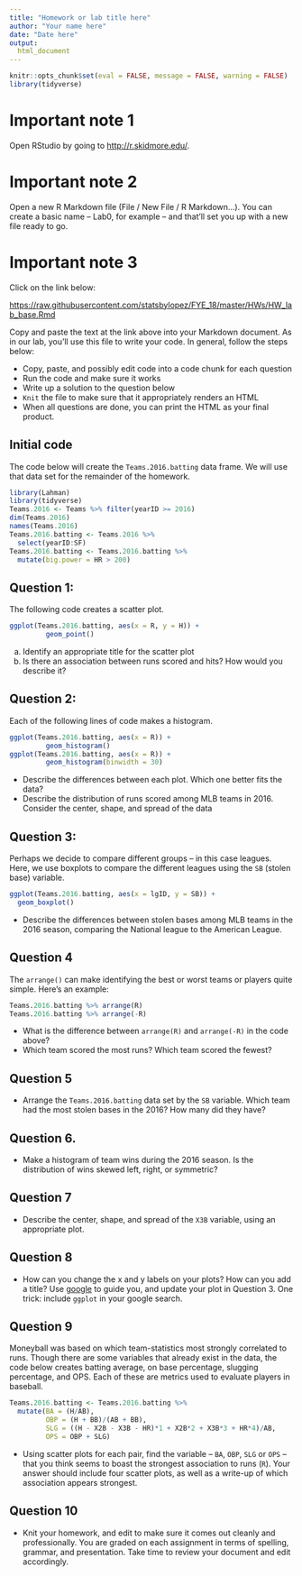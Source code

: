 ```yaml
---
title: "Homework or lab title here"
author: "Your name here"
date: "Date here"
output:
  html_document
---
```


```r
knitr::opts_chunk$set(eval = FALSE, message = FALSE, warning = FALSE)
library(tidyverse)
```


# Important note 1

Open RStudio by going to [http://r.skidmore.edu/](http://r.skidmore.edu/). 
 

# Important note 2

Open a new R Markdown file (File / New File / R Markdown...).  You can create a basic name -- Lab0, for example -- and that'll set you up with a new file ready to go.

# Important note 3

Click on the link below:

[https://raw.githubusercontent.com/statsbylopez/FYE_18/master/HWs/HW_lab_base.Rmd](https://raw.githubusercontent.com/statsbylopez/FYE_18/master/HWs/HW_lab_base.Rmd)

Copy and paste the text at the link above into your Markdown document. As in our lab, you'll use this file to write your code. In general, follow the steps below: 

- Copy, paste, and possibly edit code into a code chunk for each question
- Run the code and make sure it works
- Write up a solution to the question below
- `Knit` the file to make sure that it appropriately renders an HTML
- When all questions are done, you can print the HTML as your final product. 

## Initial code

The code below will create the `Teams.2016.batting` data frame. We will use that data set for the remainder of the homework. 

```r
library(Lahman)
library(tidyverse)
Teams.2016 <- Teams %>% filter(yearID >= 2016)
dim(Teams.2016)
names(Teams.2016)
Teams.2016.batting <- Teams.2016 %>% 
  select(yearID:SF)
Teams.2016.batting <- Teams.2016.batting %>% 
  mutate(big.power = HR > 200)
```

## Question 1: 

The following code creates a scatter plot. 

```r
ggplot(Teams.2016.batting, aes(x = R, y = H)) + 
         geom_point() 
```

a) Identify an appropriate title for the scatter plot
b) Is there an association between runs scored and hits? How would you describe it? 


## Question 2: 

Each of the following lines of code makes a histogram.

```r
ggplot(Teams.2016.batting, aes(x = R)) + 
         geom_histogram()
ggplot(Teams.2016.batting, aes(x = R)) + 
         geom_histogram(binwidth = 30) 
```

- Describe the differences between each plot. Which one better fits the data?
- Describe the distribution of runs scored among MLB teams in 2016. Consider the center, shape, and spread of the data

## Question 3: 

Perhaps we decide to compare different groups -- in this case leagues. Here, we use boxplots to compare the different leagues using the `SB` (stolen base) variable. 

```r
ggplot(Teams.2016.batting, aes(x = lgID, y = SB)) + 
  geom_boxplot()
```

- Describe the differences between stolen bases among MLB teams in the 2016 season, comparing the National league to the American League. 



## Question 4

The `arrange()` can make identifying the best or worst teams or players quite simple. Here's an example: 

```r
Teams.2016.batting %>% arrange(R)
Teams.2016.batting %>% arrange(-R)
```

- What is the difference between `arrange(R)` and `arrange(-R)` in the code above? 
- Which team scored the most runs? Which team scored the fewest? 

## Question 5

- Arrange the `Teams.2016.batting` data set by the `SB` variable. Which team had the most stolen bases in the 2016? How many did they have? 

## Question 6. 

- Make a histogram of team wins during the 2016 season. Is the distribution of wins skewed left, right, or symmetric?

## Question 7

- Describe the center, shape, and spread of the `X3B` variable, using an appropriate plot.

## Question 8

- How can you change the x and y labels on your plots? How can you add a title? Use [google](www.google.com) to guide you, and update your plot in Question 3. One trick: include `ggplot` in your google search.

## Question 9

Moneyball was based on which team-statistics most strongly correlated to runs. Though there are some variables that already exist in the data, the code below creates batting average, on base percentage, slugging percentage, and OPS. Each of these are metrics used to evaluate players in baseball. 

```r
Teams.2016.batting <- Teams.2016.batting %>%
  mutate(BA = (H/AB), 
         OBP = (H + BB)/(AB + BB), 
         SLG = ((H - X2B - X3B - HR)*1 + X2B*2 + X3B*3 + HR*4)/AB, 
         OPS = OBP + SLG)
```

- Using scatter plots for each pair, find the variable -- `BA`, `OBP`, `SLG` or `OPS` -- that you think seems to boast the strongest association to runs (`R`). Your answer should include four scatter plots, as well as a write-up of which association appears strongest. 

## Question 10

- Knit your homework, and edit to make sure it comes out cleanly and professionally. You are graded on each assignment in terms of spelling, grammar, and presentation. Take time to review your document and edit accordingly. 
